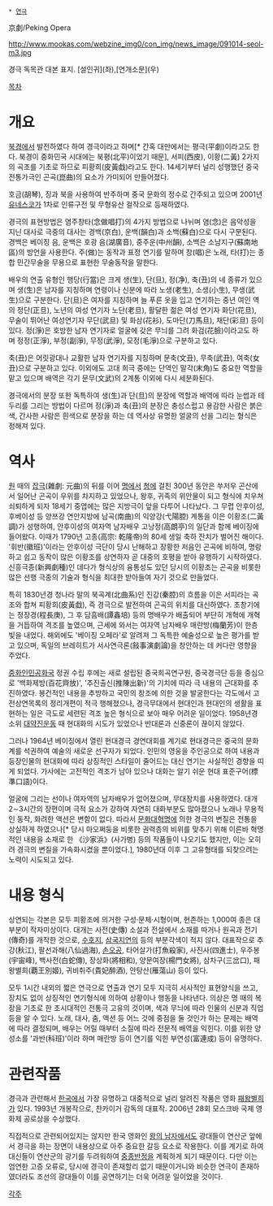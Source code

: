  * [[연극]]
京劇/Peking Opera

http://www.mookas.com/webzine_img0/con_img/news_image/091014-seol-m3.jpg

경극 독목관 대본 표지. [설인귀](좌),[연개소문](우)

[[목차]]

= 개요 =
[[북경]]에서 발전하였다 하여 경극이라고 하며[* 간혹 대만에서는 평극(平劇)이라고도 한다. 북경이 중화민국 시대에는 북평(北平)이었기 때문], 서피(西皮), 이황(二黃) 2가지의 곡조를 기초로 하므로 피황희(皮黃戱)라고도 한다. 14세기부터 널리 성행했던 중국 전통가극인 곤곡(崑曲)의 요소가 가미되어 만들어졌다. 

호금(胡琴), 징과 북을 사용하여 반주하며 중국 문화의 정수로 간주되고 있으며 2001년 [[유네스코]]가 1차로 인류구전 및 무형유산 걸작으로 등재하였다.

경극의 표현방법은 염주창타(念做唱打)의 4가지 방법으로 나뉘며 염(念)은 음악성을 지닌 대사로 극중의 대사는 경백(京白), 운백(韻白)과 소백(蘇白)으로 다시 구분된다. 경백은 베이징 음, 운백은 호광 음(湖廣音), 중주운(中州韻), 소백은 소남지구(蘇南地區)의 방언을 사용한다. 주(做)는 동작과 표정 연기를 말하며 창(唱)은 노래, 타(打)는 종합 민간무술을 무용으로 표현한 무술동작을 말한다.

배우의 연출 유형인 행당(行當)은 크게 생(生), 단(旦), 정(净), 축(丑)의 네 종류가 있으며 생(生)은 남자를 지칭하며 연령이나 신분에 따라 노생(老生), 소생(小生), 무생(武生)으로 구분한다. 단(旦)은 여자를 지칭하며 늘 푸른 옷을 입고 연기하는 중년 여인 역의 정단(正旦), 노년의 여성 연기자 노단(老旦), 활달한 젊은 여성 연기자 화단(花旦), 무술이 뛰어난 여성연기자 무단(武旦) 및 화삼(花衫), 도마단(刀馬旦), 채단(彩旦) 등이 있다. 정(淨)은 호방한 남자 연기자로 얼굴에 갖은 무늬를 그려 화검(花臉)이라고도 하며 정정(正淨), 부정(副淨), 무정(武淨), 모정(毛淨)으로 구분하고 있다.

축(丑)은 어릿광대나 교활한 남자 연기자를 지칭하며 문축(文丑), 무축(武丑), 여축(女丑)으로 구분하고 있다. 이외에도 고대 희극 중에는 단역인 말각(末角)도 중요한 역할을 맡고 있으며 배역은 각기 문무(文武)의 2계통 이외에 다시 세분화된다. 

경극에서의 분장 또한 독특하여 생(生)과 단(旦)의 분장에 역할과 배역에 따라 눈썹과 테두리를 그리는 방법이 다르며 정(淨)과 축(丑)의 분장은 충성스럽고 용감한 사람은 붉은색, 간사한 사람은 흰색으로 분장을 하는 데 역사상 유명한 얼굴의 선을 그리는 형식은 정해져 있다. 

= 역사 =
[[원]] 때의 [[잡극]](雜劇: 元曲)의 뒤를 이어 [[명]]에서 [[청]]에 걸친 300년 동안은 쑤저우 곤산에서 일어난 곤곡이 우위를 차지하고 있었으나, 왕후, 귀족의 위안물이 되고 형식에 치우쳐 쇠퇴하게 되자 18세기 중엽에는 많은 지방극이 앞을 다투어 나타났다. 그 무렵 안후이성, 후베이성 등 양쯔강 연안지방에 남곡(南曲)의 익양강(弋陽腔) 계통을 이은 이황조(二黃調)가 성행하여, 안후이성의 여자역 남자배우 고낭정(高朗亭)의 일단과 함께 베이징에 들어왔다. 이때가 1790년 고종(高宗: 乾隆帝)의 80세 생일 축하 잔치가 벌어진 해이다. '휘반(徽班)'이라는 안후이성 극단이 당시 난해하고 장황한 저음인 곤곡에 비하여, 명랑하고 쉽고 동작이 많은 이황조를 상연하자 곧 대중의 호평을 받아 유행하기 시작하였다. 신흥극종(新興劇種)인 데다가 형식상의 융통성도 있던 당시의 이황조는 곤곡을 비롯한 많은 선행 극종의 기술과 형식을 최대한 받아들여 자기 것으로 만들었다. 

특히 1830년경 청나라 말의 북곡계(北曲系)인 진강(秦腔)의 흐름을 이은 서피라는 곡조와 합쳐 피황희(皮黃戱), 즉 경극으로 발전하여 곤곡의 위치를 대신하였다. 초창기에는 정장경(程長庚), 그 후 담흠배(譚鑫培) 등의 명배우가 배출되어 부단히 개혁에 개혁을 거듭하여 격조를 높였으며, 근세에 와서는 여자역 남자배우 매란방(梅蘭芳)이 한층 빛을 내었다. 해외에도 '베이징 오페라'로 알려져 그 독특한 예술성으로 높은 평가를 받고 있으며, 독일의 브레히트가 서사연극론(敍事演劇論)을 창안하는 데 커다란 영향을 주었다. 

[[중화인민공화국]] 정권 수립 후에는 새로 설립된 중국희곡연구원, 중국경극단 등을 중심으로 '백화제방(百花齊放)', '추진출신(推陳出新)'의 기치에 따라 극 내용의 근대화를 추진하였다. 봉건적인 내용을 추방하고 국민의 창조에 의한 것을 발굴한다는 각도에서 고전상연목록의 정리개편이 적극 행해졌으나, 경극무대에서 현대인과 현대인의 생활을 표현하는 일은 극도로 세련된 격조 높은 형식으로 보아 매우 어려운 일이었다. 1958년경 소위 [[대약진운동]] 때 현대화의 시도가 있었으나 반대론과 신중론이 끊이지 않았다. 

그러나 1964년 베이징에서 열린 현대경극 경연대회를 계기로 현대경극은 중국의 문화계를 석권하여 예술의 새로운 선구자가 되었다. 인민의 영웅을 주인공으로 하여 내용과 등장인물의 현대화에 따라 상징적인 스타일이 줄어드는 대신 연기는 사실적인 경향을 띠게 되었다. 가사에는 고전적인 격조가 남아 있으나 대화는 알기 쉬운 현대 표준구어(標準口語)이다. 

얼굴에 그리는 선이나 여자역의 남자배우가 없어졌으며, 무대장치를 사용하였다. 대개 2∼3시간의 장편이며 극적 요소가 강하여 자연히 대화부분도 많아졌으나 노래나 무용적인 동작, 화려한 액션은 변함이 없다. 따라서 [[문화대혁명]]에 의한 경극의 변질은 전통을 상실하게 하였으나[* 당시 마오쩌둥을 비롯한 권력층의 비위를 맞추기 위해 이른바 혁명적인 내용을 소재로 한 《沙家浜》(사가병) 등의 작품들이 나오기도 했지만, 이는 오히려 경극의 변질을 가속화시켰을 뿐이었다.], 1980년대 이후 그 고유형태를 되찾으려는 노력이 시도되고 있다.

= 내용 형식 =
상연되는 각본은 모두 피황조에 의거한 구성·문체·시형이며, 현존하는 1,000여 종은 대부분이 작자미상이다. 대개는 사전(史傳) 소설과 전설에서 소재를 따거나 원곡과 전기(傳奇)를 개작한 것으로, [[수호지]], [[삼국지연의]] 등의 부분각색이 적지 않다. 대표작으로 추강(秋江), 팔선과해(八仙過海), [[손오공]], 타어살가(打魚殺家), 사진사(四進士), 우주봉(宇宙峰), 백사전(白蛇傳), 장상화(將相和), 양문여장(楊門女將), 삼차구(三岔口), 패왕별희(覇王別姬), 귀비취주(貴妃醉酒), 안탕산(雁蕩山) 등이 있다. 

모두 1시간 내외의 짧은 연극으로 연출과 연기 모두 지극히 서사적인 표현양식을 쓰고, 장치도 없이 상징적인 연기형식에 의하여 상황이나 행동을 나타낸다. 의상은 명 때의 복장을 기초로 한 초시대적인 전통극 고유의 것이며, 색과 무늬에 따라 인물의 신분과 직업 등을 알 수 있다. 노래, 대사, 춤, 액션 등 어느 것에 중점을 둘 것인가 하는 문제는 배역에 따라 결정되며, 배우는 어릴 때부터 소질에 따라 전문적 배역을 익힌다. 이를 위한 양성소를 '과반(科班)'이라 하며 매란방 등이 연기를 익힌 부연성(富連成) 등이 유명하다. 


= 관련작품 =
경극과 관련해서 [[한국]]에서 가장 유명하고 대중적으로 널리 알려진 작품은 영화 [[패왕별희]]가 있다. 1993년 개봉작으로, 찬카이거 감독의 대표작. 2006년 28회 모스크바 국제 영화제 공로상을 수상했다.

직접적으로 관련되어있지는 않지만 한국 영화인 [[왕의 남자]]에서도 광대들이 연산군 앞에서 경극을 하는 장면이 내용상으로 아주 중요한 갈등 요소로 작용한다. 이를 계기로 하여 대신들이 연산군의 광기를 두려워하여 [[중종반정]]을 계획하게 되기 때문이다. 다만 이는 엄연한 고증 오류로, 당시에 경극이 존재할리 없기 때문이거니와 비슷한 연극이 존재하였더라도 조선의 광대들이 이를 공연하기는 더욱 어려운 일이었을 것이다.


[[각주]]
